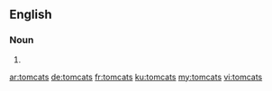 ==English==

===Noun===
{{head|en|plural}}

# {{plural of|tomcat|lang=en|nocat=1}}

[[ar:tomcats]]
[[de:tomcats]]
[[fr:tomcats]]
[[ku:tomcats]]
[[my:tomcats]]
[[vi:tomcats]]